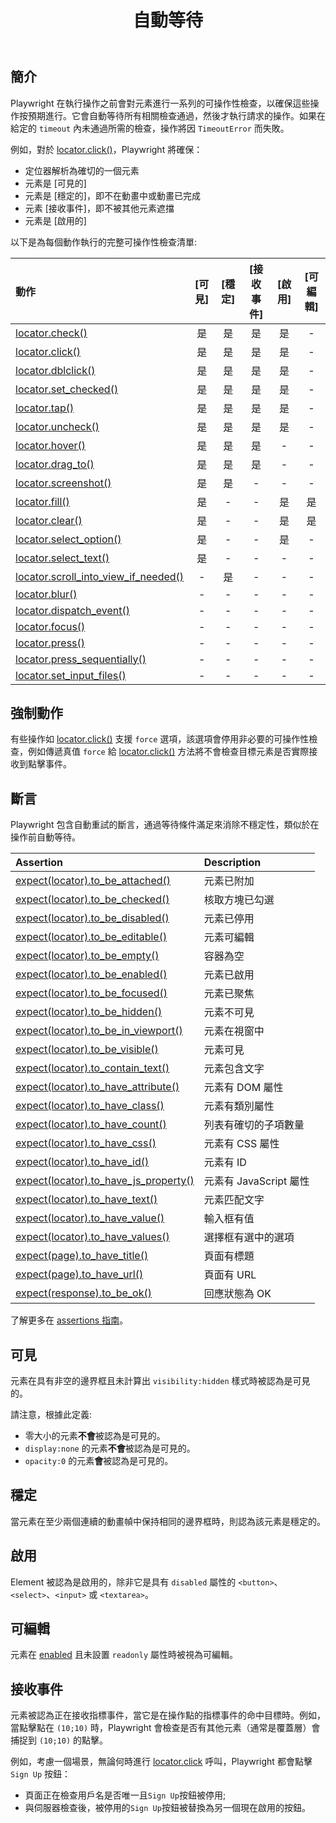 ﻿---
id: actionability
title: "自動等待"
---

## 簡介

Playwright 在執行操作之前會對元素進行一系列的可操作性檢查，以確保這些操作按預期進行。它會自動等待所有相關檢查通過，然後才執行請求的操作。如果在給定的 `timeout` 內未通過所需的檢查，操作將因 `TimeoutError` 而失敗。

例如，對於 [locator.click()](/api/class-locator.mdx#locator-click)，Playwright 將確保：

- 定位器解析為確切的一個元素
- 元素是 [可見的]
- 元素是 [穩定的]，即不在動畫中或動畫已完成
- 元素 [接收事件]，即不被其他元素遮擋
- 元素是 [啟用的]

以下是為每個動作執行的完整可操作性檢查清單:

| 動作 | [可見] | [穩定] | [接收事件] | [啟用] | [可編輯] |
| :- | :-: | :-: | :-: | :-: | :-: |
| [locator.check()](/api/class-locator.mdx#locator-check) | 是 | 是 | 是 | 是 | - |
| [locator.click()](/api/class-locator.mdx#locator-click) | 是 | 是 | 是 | 是 | - |
| [locator.dblclick()](/api/class-locator.mdx#locator-dblclick) | 是 | 是 | 是 | 是 | - |
| [locator.set_checked()](/api/class-locator.mdx#locator-set-checked) | 是 | 是 | 是 | 是 | - |
| [locator.tap()](/api/class-locator.mdx#locator-tap) | 是 | 是 | 是 | 是 | - |
| [locator.uncheck()](/api/class-locator.mdx#locator-uncheck) | 是 | 是 | 是 | 是 | - |
| [locator.hover()](/api/class-locator.mdx#locator-hover) | 是 | 是 | 是 | - | - |
| [locator.drag_to()](/api/class-locator.mdx#locator-drag-to) | 是 | 是 | 是 | - | - |
| [locator.screenshot()](/api/class-locator.mdx#locator-screenshot) | 是 | 是 | - | - | - |
| [locator.fill()](/api/class-locator.mdx#locator-fill) | 是 | - | - | 是 | 是 |
| [locator.clear()](/api/class-locator.mdx#locator-clear) | 是 | - | - | 是 | 是 |
| [locator.select_option()](/api/class-locator.mdx#locator-select-option) | 是 | - | - | 是 | - |
| [locator.select_text()](/api/class-locator.mdx#locator-select-text) | 是 | - | - | - | - |
| [locator.scroll_into_view_if_needed()](/api/class-locator.mdx#locator-scroll-into-view-if-needed) | - | 是 | - | - | - |
| [locator.blur()](/api/class-locator.mdx#locator-blur) | - | - | - | - | - |
| [locator.dispatch_event()](/api/class-locator.mdx#locator-dispatch-event) | - | - | - | - | - |
| [locator.focus()](/api/class-locator.mdx#locator-focus) | - | - | - | - | - |
| [locator.press()](/api/class-locator.mdx#locator-press) | - | - | - | - | - |
| [locator.press_sequentially()](/api/class-locator.mdx#locator-press-sequentially) | - | - | - | - | - |
| [locator.set_input_files()](/api/class-locator.mdx#locator-set-input-files) | - | - | - | - | - |

## 強制動作

有些操作如 [locator.click()](/api/class-locator.mdx#locator-click) 支援 `force` 選項，該選項會停用非必要的可操作性檢查，例如傳遞真值 `force` 給 [locator.click()](/api/class-locator.mdx#locator-click) 方法將不會檢查目標元素是否實際接收到點擊事件。

## 斷言

Playwright 包含自動重試的斷言，通過等待條件滿足來消除不穩定性，類似於在操作前自動等待。

| Assertion | Description |
| :- | :- |
| [expect(locator).to_be_attached()](/api/class-locatorassertions.mdx#locator-assertions-to-be-attached) | 元素已附加 |
| [expect(locator).to_be_checked()](/api/class-locatorassertions.mdx#locator-assertions-to-be-checked) | 核取方塊已勾選 |
| [expect(locator).to_be_disabled()](/api/class-locatorassertions.mdx#locator-assertions-to-be-disabled) | 元素已停用 |
| [expect(locator).to_be_editable()](/api/class-locatorassertions.mdx#locator-assertions-to-be-editable) | 元素可編輯 |
| [expect(locator).to_be_empty()](/api/class-locatorassertions.mdx#locator-assertions-to-be-empty) | 容器為空 |
| [expect(locator).to_be_enabled()](/api/class-locatorassertions.mdx#locator-assertions-to-be-enabled) | 元素已啟用 |
| [expect(locator).to_be_focused()](/api/class-locatorassertions.mdx#locator-assertions-to-be-focused) | 元素已聚焦 |
| [expect(locator).to_be_hidden()](/api/class-locatorassertions.mdx#locator-assertions-to-be-hidden) | 元素不可見 |
| [expect(locator).to_be_in_viewport()](/api/class-locatorassertions.mdx#locator-assertions-to-be-in-viewport) | 元素在視窗中 |
| [expect(locator).to_be_visible()](/api/class-locatorassertions.mdx#locator-assertions-to-be-visible) | 元素可見 |
| [expect(locator).to_contain_text()](/api/class-locatorassertions.mdx#locator-assertions-to-contain-text) | 元素包含文字 |
| [expect(locator).to_have_attribute()](/api/class-locatorassertions.mdx#locator-assertions-to-have-attribute) | 元素有 DOM 屬性 |
| [expect(locator).to_have_class()](/api/class-locatorassertions.mdx#locator-assertions-to-have-class) | 元素有類別屬性 |
| [expect(locator).to_have_count()](/api/class-locatorassertions.mdx#locator-assertions-to-have-count) | 列表有確切的子項數量 |
| [expect(locator).to_have_css()](/api/class-locatorassertions.mdx#locator-assertions-to-have-css) | 元素有 CSS 屬性 |
| [expect(locator).to_have_id()](/api/class-locatorassertions.mdx#locator-assertions-to-have-id) | 元素有 ID |
| [expect(locator).to_have_js_property()](/api/class-locatorassertions.mdx#locator-assertions-to-have-js-property) | 元素有 JavaScript 屬性 |
| [expect(locator).to_have_text()](/api/class-locatorassertions.mdx#locator-assertions-to-have-text) | 元素匹配文字 |
| [expect(locator).to_have_value()](/api/class-locatorassertions.mdx#locator-assertions-to-have-value) | 輸入框有值 |
| [expect(locator).to_have_values()](/api/class-locatorassertions.mdx#locator-assertions-to-have-values) | 選擇框有選中的選項 |
| [expect(page).to_have_title()](/api/class-pageassertions.mdx#page-assertions-to-have-title) | 頁面有標題 |
| [expect(page).to_have_url()](/api/class-pageassertions.mdx#page-assertions-to-have-url) | 頁面有 URL |
| [expect(response).to_be_ok()](/api/class-apiresponseassertions.mdx#api-response-assertions-to-be-ok) | 回應狀態為 OK |

了解更多在 [assertions 指南](./test-assertions.mdx)。

## 可見

元素在具有非空的邊界框且未計算出 `visibility:hidden` 樣式時被認為是可見的。

請注意，根據此定義:

* 零大小的元素**不會**被認為是可見的。
* `display:none` 的元素**不會**被認為是可見的。
* `opacity:0` 的元素**會**被認為是可見的。

## 穩定

當元素在至少兩個連續的動畫幀中保持相同的邊界框時，則認為該元素是穩定的。

## 啟用

Element 被認為是啟用的，除非它是具有 `disabled` 屬性的 `<button>`、`<select>`、`<input>` 或 `<textarea>`。

## 可編輯

元素在 [enabled] 且未設置 `readonly` 屬性時被視為可編輯。

## 接收事件

元素被認為正在接收指標事件，當它是在操作點的指標事件的命中目標時。例如，當點擊點在 `(10;10)` 時，Playwright 會檢查是否有其他元素（通常是覆蓋層）會捕捉到 `(10;10)` 的點擊。

例如，考慮一個場景，無論何時進行 [locator.click](/api/class-locator.mdx#locator-click) 呼叫，Playwright 都會點擊 `Sign Up` 按鈕：

- 頁面正在檢查用戶名是否唯一且`Sign Up`按鈕被停用;
- 與伺服器檢查後，被停用的`Sign Up`按鈕被替換為另一個現在啟用的按鈕。




[Visible]: #visible "Visible"
[Stable]: #stable "Stable"
[Enabled]: #enabled "Enabled"
[Editable]: #editable "Editable"
[Receives Events]: #receives-events "Receives Events"


[Accessibility]: /api/class-accessibility.mdx "Accessibility"
[APIRequest]: /api/class-apirequest.mdx "APIRequest"
[APIRequestContext]: /api/class-apirequestcontext.mdx "APIRequestContext"
[APIResponse]: /api/class-apiresponse.mdx "APIResponse"
[APIResponseAssertions]: /api/class-apiresponseassertions.mdx "APIResponseAssertions"
[Browser]: /api/class-browser.mdx "Browser"
[BrowserContext]: /api/class-browsercontext.mdx "BrowserContext"
[BrowserType]: /api/class-browsertype.mdx "BrowserType"
[CDPSession]: /api/class-cdpsession.mdx "CDPSession"
[Clock]: /api/class-clock.mdx "Clock"
[ConsoleMessage]: /api/class-consolemessage.mdx "ConsoleMessage"
[Dialog]: /api/class-dialog.mdx "Dialog"
[Download]: /api/class-download.mdx "Download"
[ElementHandle]: /api/class-elementhandle.mdx "ElementHandle"
[Error]: /api/class-error.mdx "Error"
[FileChooser]: /api/class-filechooser.mdx "FileChooser"
[Frame]: /api/class-frame.mdx "Frame"
[FrameLocator]: /api/class-framelocator.mdx "FrameLocator"
[JSHandle]: /api/class-jshandle.mdx "JSHandle"
[Keyboard]: /api/class-keyboard.mdx "Keyboard"
[Locator]: /api/class-locator.mdx "Locator"
[LocatorAssertions]: /api/class-locatorassertions.mdx "LocatorAssertions"
[Mouse]: /api/class-mouse.mdx "Mouse"
[Page]: /api/class-page.mdx "Page"
[PageAssertions]: /api/class-pageassertions.mdx "PageAssertions"
[Playwright]: /api/class-playwright.mdx "Playwright"
[Request]: /api/class-request.mdx "Request"
[Response]: /api/class-response.mdx "Response"
[Route]: /api/class-route.mdx "Route"
[Selectors]: /api/class-selectors.mdx "Selectors"
[TimeoutError]: /api/class-timeouterror.mdx "TimeoutError"
[Touchscreen]: /api/class-touchscreen.mdx "Touchscreen"
[Tracing]: /api/class-tracing.mdx "Tracing"
[Video]: /api/class-video.mdx "Video"
[WebError]: /api/class-weberror.mdx "WebError"
[WebSocket]: /api/class-websocket.mdx "WebSocket"
[Worker]: /api/class-worker.mdx "Worker"
[Element]: https://developer.mozilla.org/en-US/docs/Web/API/element "Element"
[EvaluationArgument]: /evaluating.mdx#evaluation-argument "EvaluationArgument"
[Promise]: https://developer.mozilla.org/en-US/docs/Web/JavaScript/Reference/Global_Objects/Promise "Promise"
[iterator]: https://developer.mozilla.org/en-US/docs/Web/JavaScript/Reference/Iteration_protocols "Iterator"
[origin]: https://developer.mozilla.org/en-US/docs/Glossary/Origin "Origin"
[selector]: https://developer.mozilla.org/en-US/docs/Web/CSS/CSS_Selectors "selector"
[Serializable]: https://developer.mozilla.org/en-US/docs/Web/JavaScript/Reference/Global_Objects/JSON/stringify#Description "Serializable"
[UIEvent.detail]: https://developer.mozilla.org/en-US/docs/Web/API/UIEvent/detail "UIEvent.detail"
[UnixTime]: https://en.wikipedia.org/wiki/Unix_time "Unix Time"
[xpath]: https://developer.mozilla.org/en-US/docs/Web/XPath "xpath"

[Any]: https://docs.python.org/3/library/typing.html#typing.Any "Any"
[bool]: https://docs.python.org/3/library/stdtypes.html "bool"
[bytes]: https://docs.python.org/3/library/stdtypes.html#bytes "bytes"
[Callable]: https://docs.python.org/3/library/typing.html#typing.Callable "Callable"
[EventContextManager]: https://docs.python.org/3/reference/datamodel.html#context-managers "Event context manager"
[EventEmitter]: https://pyee.readthedocs.io/en/latest/#pyee.BaseEventEmitter "EventEmitter"
[Exception]: https://docs.python.org/3/library/exceptions.html#Exception "Exception"
[Dict]: https://docs.python.org/3/library/typing.html#typing.Dict "Dict"
[float]: https://docs.python.org/3/library/stdtypes.html#numeric-types-int-float-complex "float"
[int]: https://docs.python.org/3/library/stdtypes.html#numeric-types-int-float-complex "int"
[List]: https://docs.python.org/3/library/typing.html#typing.List "List"
[NoneType]: https://docs.python.org/3/library/constants.html#None "None"
[Pattern]: https://docs.python.org/3/library/re.html "Pattern"
[URL]: https://en.wikipedia.org/wiki/URL "URL"
[pathlib.Path]: https://realpython.com/python-pathlib/ "pathlib.Path"
[str]: https://docs.python.org/3/library/stdtypes.html#text-sequence-type-str "str"
[Union]: https://docs.python.org/3/library/typing.html#typing.Union "Union"
[datetime]: https://docs.python.org/3/library/datetime.html#datetime.datetime "datetime"

[all available image tags]: https://mcr.microsoft.com/en-us/product/playwright/python/about "all available image tags"
[Microsoft Artifact Registry]: https://mcr.microsoft.com/en-us/product/playwright/python/about "Microsoft Artifact Registry"
[Dockerfile.jammy]: https://github.com/microsoft/playwright-python/blob/main/utils/docker/Dockerfile.jammy "Dockerfile.jammy"
